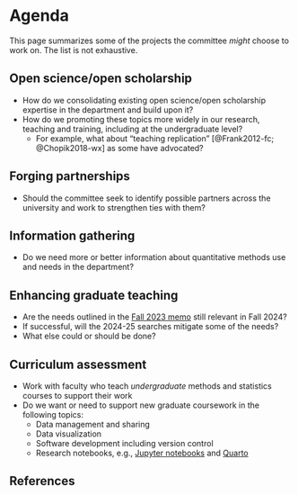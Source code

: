 # Agenda

This page summarizes some of the projects the committee *might* choose to work on.
The list is not exhaustive.

## Open science/open scholarship

- How do we consolidating existing open science/open scholarship expertise in the department and build upon it?
- How do we promoting these topics more widely in our research, teaching and training, including at the undergraduate level?
  - For example, what about "teaching replication" [@Frank2012-fc; @Chopik2018-wx] as some have advocated?

## Forging partnerships

- Should the committee seek to identify possible partners across the university and work to strengthen ties with them?

## Information gathering

- Do we need more or better information about quantitative methods use and needs in the department?

## Enhancing graduate teaching

- Are the needs outlined in the [Fall 2023 memo](pdf/quant-methods-committee-recs-2023-11-01.pdf) still relevant in Fall 2024?
- If successful, will the 2024-25 searches mitigate some of the needs?
- What else could or should be done?

## Curriculum assessment

- Work with faculty who teach *undergraduate* methods and statistics courses to support their work
- Do we want or need to support new graduate coursework in the following topics:
  - Data management and sharing
  - Data visualization
  - Software development including version control
  - Research notebooks, e.g., [Jupyter notebooks](https://jupyter.org) and [Quarto](https://quarto.org)
  
## References

